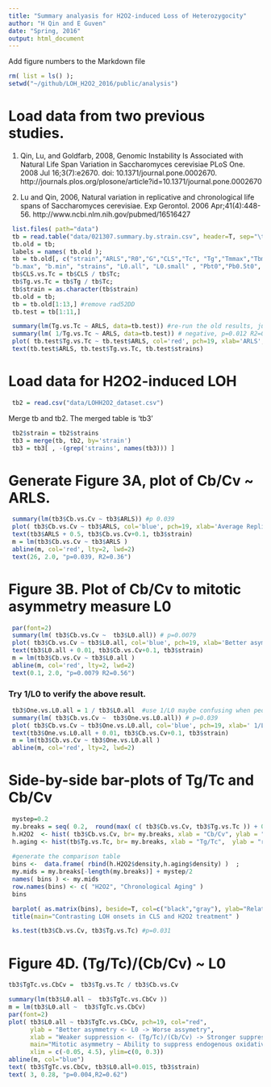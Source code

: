 ```yaml
---
title: "Summary analyasis for H2O2-induced Loss of Heterozygocity"
author: "H Qin and E Guven"
date: "Spring, 2016"
output: html_document
---
```


Add figure numbers to the Markdown file


```r
rm( list = ls() );
setwd("~/github/LOH_H2O2_2016/public/analysis")
```

# Load data from two previous studies. 

(1) Qin, Lu, and Goldfarb, 2008,
Genomic Instability Is Associated with Natural Life Span Variation in Saccharomyces cerevisiae
PLoS One. 2008 Jul 16;3(7):e2670. doi: 10.1371/journal.pone.0002670.
http://journals.plos.org/plosone/article?id=10.1371/journal.pone.0002670

(2) Lu and Qin, 2006, 
Natural variation in replicative and chronological life spans of Saccharomyces cerevisiae.
Exp Gerontol. 2006 Apr;41(4):448-56.
http://www.ncbi.nlm.nih.gov/pubmed/16516427

```r
 list.files( path="data")
 tb = read.table("data/021307.summary.by.strain.csv", header=T, sep="\t");
 tb.old = tb;
 labels = names( tb.old );
 tb = tb.old[, c("strain","ARLS","R0","G","CLS","Tc", "Tg","Tmmax","Tbmax", "Td", "Tdmax","TLmax","Lmax", 
 "b.max", "b.min", "strains", "L0.all", "L0.small" , "Pbt0","Pb0.5t0", "Pbt0.b") ];
 tb$CLS.vs.Tc = tb$CLS / tb$Tc; 
 tb$Tg.vs.Tc = tb$Tg / tb$Tc;
 tb$strain = as.character(tb$strain)
 tb.old = tb;
 tb = tb.old[1:13,] #remove rad52DD
 tb.test = tb[1:11,]   
```

```r
 summary(lm(Tg.vs.Tc ~ ARLS, data=tb.test)) #re-run the old results, just to double-check
 summary(lm( 1/Tg.vs.Tc ~ ARLS, data=tb.test)) # negative, p=0.012 R2=0.52
 plot( tb.test$Tg.vs.Tc ~ tb.test$ARLS, col='red', pch=19, xlab='ARLS', ylab='Tg/Tc' )
 text(tb.test$ARLS, tb.test$Tg.vs.Tc, tb.test$strains)
```

# Load data for H2O2-induced LOH 
```r
 tb2 = read.csv("data/LOHH2O2_dataset.csv") 
```

Merge tb and tb2. The merged table is 'tb3' 
```r
 tb2$strain = tb2$strains
 tb3 = merge(tb, tb2, by='strain')
 tb3 = tb3[ , -(grep('strains', names(tb3))) ]
```

# Generate Figure 3A, plot of Cb/Cv ~ ARLS. 

```r
 summary(lm(tb3$Cb.vs.Cv ~ tb3$ARLS)) #p 0.039
 plot( tb3$Cb.vs.Cv ~ tb3$ARLS, col='blue', pch=19, xlab='Average Replicative Lifespan', ylab='sensitive<= Cb/Cv => tolerant', xlim=c(22,38),ylim=c(-0.1,2.8), main="Tolerance to H2O2 induced LOH, Cb/Cv ~ average RLS")
 text(tb3$ARLS + 0.5, tb3$Cb.vs.Cv+0.1, tb3$strain)
 m = lm(tb3$Cb.vs.Cv ~ tb3$ARLS )
 abline(m, col='red', lty=2, lwd=2)
 text(26, 2.0, "p=0.039, R2=0.36")
```


# Figure 3B. Plot of Cb/Cv to mitotic asymmetry measure L0 

```r
 par(font=2)
 summary(lm( tb3$Cb.vs.Cv ~  tb3$L0.all)) # p=0.0079
 plot( tb3$Cb.vs.Cv ~ tb3$L0.all, col='blue', pch=19, xlab='Better asymmetry <- L0 -> Worse asymmetry', ylab='sensitive <- Cb/Cv ->tolerant', xlim=c(0, 0.3),ylim=c(-0.1,2.5), main="Cb/Cv ~ an inverse measure of mitotic asymmetry L0")
 text(tb3$L0.all + 0.01, tb3$Cb.vs.Cv+0.1, tb3$strain)
 m = lm(tb3$Cb.vs.Cv ~ tb3$L0.all )
 abline(m, col='red', lty=2, lwd=2)
 text(0.1, 2.0, "p=0.0079 R2=0.56")
```

### Try 1/L0 to verify the above result.  
```r
 tb3$One.vs.L0.all = 1 / tb3$L0.all  #use 1/L0 maybe confusing when people try to compare this study with Qin08 results.
 summary(lm( tb3$Cb.vs.Cv ~  tb3$One.vs.L0.all)) # p=0.039
 plot( tb3$Cb.vs.Cv ~ tb3$One.vs.L0.all, col='blue', pch=19, xlab=' 1/L0', ylab='Cb/Cv', xlim=c(2,19),ylim=c(0.2, 2.8) )
 text(tb3$One.vs.L0.all + 0.01, tb3$Cb.vs.Cv+0.1, tb3$strain)
 m = lm(tb3$Cb.vs.Cv ~ tb3$One.vs.L0.all )
 abline(m, col='red', lty=2, lwd=2)
```

 
# Side-by-side bar-plots of Tg/Tc and Cb/Cv
```r
 mystep=0.2
 my.breaks = seq( 0.2,  round(max( c( tb3$Cb.vs.Cv, tb3$Tg.vs.Tc )) + 0.2, 1) ,by= mystep ); 
 h.H2O2  <- hist( tb3$Cb.vs.Cv, br= my.breaks, xlab = "Cb/Cv", ylab = "relative density", freq=F, plot=F ) ; 
 h.aging <- hist(tb$Tg.vs.Tc, br= my.breaks, xlab = "Tg/Tc",  ylab = "relative density", freq=F, plot=F ) ;
 
 #generate the comparison table
 bins <-  data.frame( rbind(h.H2O2$density,h.aging$density) )  ;
 my.mids = my.breaks[-length(my.breaks)] + mystep/2
 names( bins ) <- my.mids
 row.names(bins) <- c( "H2O2", "Chronological Aging" )
 bins

 barplot( as.matrix(bins), beside=T, col=c("black","gray"), ylab="Relative Frequency", xlab="Ratios", legend= c( "Cb/Cv H2O2", "Tg/Tc CLS" )  );
 title(main="Contrasting LOH onsets in CLS and H2O2 treatment" )

 ks.test(tb3$Cb.vs.Cv, tb3$Tg.vs.Tc) #p=0.031
```


# Figure 4D.  (Tg/Tc)/(Cb/Cv)  ~ L0

```r
tb3$TgTc.vs.CbCv =  tb3$Tg.vs.Tc / tb3$Cb.vs.Cv 

summary(lm(tb3$L0.all ~  tb3$TgTc.vs.CbCv ))
m = lm(tb3$L0.all ~  tb3$TgTc.vs.CbCv)
par(font=2) 
plot( tb3$L0.all ~ tb3$TgTc.vs.CbCv, pch=19, col="red", 
      ylab = "Better asymmetry <- L0 -> Worse assymetry",
      xlab = "Weaker suppression <- (Tg/Tc)/(Cb/Cv) -> Stronger suppression",
      main="Mitotic asymmetry ~ Ability to suppress endogenous oxidative stress",
      xlim = c(-0.05, 4.5), ylim=c(0, 0.3))
abline(m, col="blue")
text( tb3$TgTc.vs.CbCv, tb3$L0.all+0.015, tb3$strain)
text( 3, 0.28, "p=0.004,R2=0.62")
```


